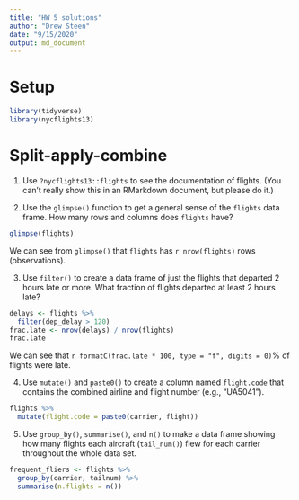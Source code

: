 ```yaml
---
title: "HW 5 solutions"
author: "Drew Steen"
date: "9/15/2020"
output: md_document
---
```


# Setup
```r
library(tidyverse)
library(nycflights13)
```


# Split-apply-combine

1. Use `?nycflights13::flights` to see the documentation of flights. (You can't really show this in an RMarkdown document, but please do it.)

2. Use the `glimpse()` function to get a general sense of the `flights` data frame. How many rows and columns does `flights` have? 

```r
glimpse(flights)
```

We can see from `glimpse()` that `flights` has `r nrow(flights)` rows (observations). 

3. Use `filter()` to create a data frame of just the flights that departed 2 hours late or more. What fraction of flights departed at least 2 hours late?
```r
delays <- flights %>%
  filter(dep_delay > 120)
frac.late <- nrow(delays) / nrow(flights)
frac.late
```

We can see that `r formatC(frac.late * 100, type = "f", digits = 0)`% of flights were late.

4. Use `mutate()` and `paste0()` to create a column named `flight.code` that contains the combined airline and flight number (e.g., "UA5041").

```r
flights %>%
  mutate(flight.code = paste0(carrier, flight))
```

5. Use `group_by()`, `summarise()`, and `n()` to make a data frame showing how many flights each aircraft (`tail_num()`) flew for each carrier throughout the whole data set.

```r
frequent_fliers <- flights %>%
  group_by(carrier, tailnum) %>%
  summarise(n.flights = n())
  
```




